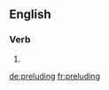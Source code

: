 ==English==

===Verb===
{{head|en}}

# {{present participle of|prelude}}

[[de:preluding]]
[[fr:preluding]]